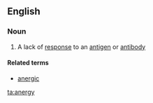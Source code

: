 ==English==

===Noun===
{{en-noun|-}}

# A lack of [[response]] to an [[antigen]] or [[antibody]]

====Related terms====
*[[anergic]]

[[ta:anergy]]
